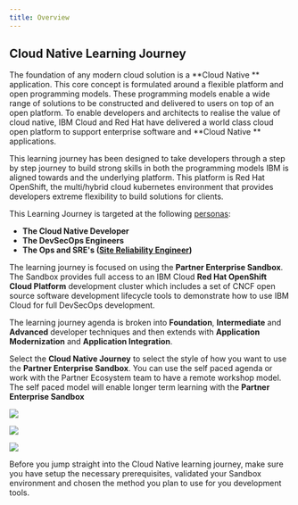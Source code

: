 ```yaml
---
title: Overview
---
```


## Cloud Native Learning Journey

The foundation of any modern cloud solution is a **Cloud Native
** application. This core concept is formulated around a flexible platform
 and open programming models. These programming models enable a wide range of
  solutions to be constructed and delivered to users on top of an open
   platform. To enable developers and architects to realise the value of
    cloud native, IBM Cloud and Red Hat have delivered a world class cloud
     open platform to support enterprise software and **Cloud Native
     ** applications.

This learning journey has been designed to take developers through a step by
 step journey to build strong skills in both the programming models IBM is
  aligned towards and the underlying platform. This platform is Red Hat
   OpenShift, the multi/hybrid cloud kubernetes environment that provides developers extreme flexibility to build solutions for clients.

This Learning Journey is targeted at the following  [personas](https://www.ibm.com/garage/method/practices/think/practice_personas/):
- **The Cloud Native Developer**
- **The DevSecOps Engineers**
- **The Ops and SRE's ([Site Reliability Engineer](https://en.wikipedia.org/wiki/Site_Reliability_Engineering))**

The learning journey is focused on using the **Partner Enterprise Sandbox**. The
 Sandbox provides full access to an IBM Cloud **Red Hat OpenShift Cloud
  Platform** development cluster which includes a set of CNCF open source
   software development lifecycle tools to demonstrate how to use IBM Cloud
    for full DevSecOps development.

The learning journey agenda is broken into **Foundation**, **Intermediate** and **Advanced** developer techniques and then extends with **Application Modernization** and **Application Integration**.

Select the **Cloud Native Journey** to select the style of how you want to
 use the **Partner Enterprise Sandbox**. You can use the self paced agenda or
  work with the Partner Ecosystem team to have a remote workshop model. The self
   paced model will enable longer term learning with the **Partner Enterprise
    Sandbox**

<Row>

<Column colLg={4} colMd={4} noGutterMdLeft>
<ArticleCard
    color="dark"
    title="Developer Foundation"
    subTitle="Start your cloud native journey by learning the concepts, technologies & methodologies"
    href="https://ibm-gsi-ecosystem.github.io/ibm-enterprise-runbooks/learning-journeys/cloud-natvie-foundation/"
    >

![](./images/developer-foundation.png)

</ArticleCard>

</Column>


<Column colLg={4} colMd={4} noGutterMdLeft>
<ArticleCard
    color="dark"
    title="Developer Intermediate"
    subTitle="Learn how to develop and deliver cloud native application with an Enterpeise SDLC"
    href="https://ibm-gsi-ecosystem.github.io/ibm-enterprise-runbooks/learning-journeys/cloud-native-intermediate"
    >

![](./images/developer-intermediate.png)

</ArticleCard>
</Column>


<Column colLg={4} colMd={4} noGutterMdLeft>
<ArticleCard
    color="dark"
    title="Developer Advanced"
    subTitle="Learn advanced microservices techniques to develop and deliver cloud native applications"
    href="https://ibm-gsi-ecosystem.github.io/ibm-enterprise-runbooks/learning-journeys/cloud-native-advanced"
    >

![](./images/developer-advanced.png)

</ArticleCard>
</Column>


</Row>

Before you jump straight into the Cloud Native learning journey, make sure
you have setup the necessary prerequisites, validated your Sandbox
environment and chosen the method you plan to use for you development tools.